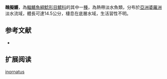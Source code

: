 {{Speciesbox
| name = 醜擬鱯
| image = 
| image_width = 250px
| image_caption = 
| status = NE
| status_system = IUCN3.1
| genus = Pseudomystus
| species = inornatus
| authority = [[Boulenger|Boulenger]], 1894
| synonyms = *''Liocassis inornatus'',Boulenger, 1894
}}
'''醜擬鱯'''，為[[輻鰭魚綱|輻鰭魚綱]][[鯰形目|鯰形目]][[鱨科|鱨科]]的其中一[[種|種]]，為熱帶淡水魚類，分布於[[亞洲|亞洲]][[婆羅洲|婆羅洲]]淡水流域，體長可達14.5公分，棲息在底層水域，生活習性不明。

==参考文献==
*{{FishBase_species|genus=Pseudomystus|species=inornatus|year=2015|month=4}}

== 扩展阅读 ==
{{refbegin}}
{{wikispecies-inline|Pseudomystus inornatus|醜擬鱯}}
{{refend}}
{{Taxonbar|from=Q5563769}}

[[Category:擬鱯屬|inornatus]]